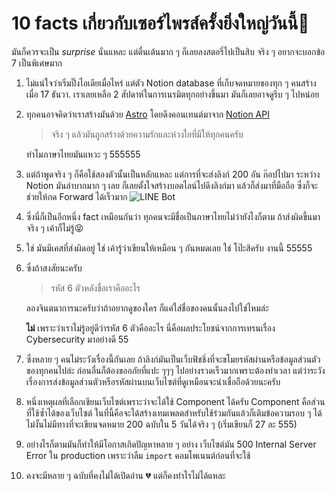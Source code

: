 # 10 facts เกี่ยวกับเซอร์ไพรส์ครั้งยิ่งใหญ่วันนี้💖

มันก็ควรจะเป็น _surprise_ นั่นแหละ แต่ตื่นเต้นมาก ๆ ก็เลยลงสตอรี่ไปเป็นสิบ
จริง ๆ อยากจะบอกข้อ 7 เป็นพิเศษมาก

1. ไม่แน่ใจว่าเริ่มปิ๊งไอเดียเมื่อไหร่ แต่ตัว Notion database
   ที่เก็บจดหมายของทุก ๆ คนสร้างเมื่อ 17 ธันวา.
   เราเลยเหลือ 2 สัปดาห์ในการเนรมิตทุกอย่างขึ้นมา มันก็เลยอาจดูรีบ ๆ ไปหน่อย
2. ทุกคนอาจคิดว่าเราสร้างมันด้วย
   [Astro](https://astro.build/) โดยดึงคอนเทนต์มาจาก
   [Notion API](https://developers.notion.com/)

   > จริง ๆ แล้วมันถูกสร้างด้วยความรักและห่วงใยที่มีให้ทุกคนครับ

   ทำไมภาษาไทยมันแหวะ ๆ 555555

3. แต่ถ้าพูดจริง ๆ ก็คือใช้สองตัวนั้นเป็นหลักแหละ แต่การที่จะส่งลิงก์ 200 อัน ก๊อปไปมา
   ระหว่าง Notion มันลำบากมาก ๆ เลย ก็เลยตั้งใจสร้างบอตไลน์ไปดึงลิงก์มา แล้วก็ส่งมาที่มือถือ
   ซึ่งก็จะช่วยให้กด Forward ได้เร็วมาก
   ![LINE Bot](https://s3.us-west-2.amazonaws.com/secure.notion-static.com/8f4fdd7b-b66e-469b-8433-2270ad5924f0/Untitled.png?X-Amz-Algorithm=AWS4-HMAC-SHA256&X-Amz-Content-Sha256=UNSIGNED-PAYLOAD&X-Amz-Credential=AKIAT73L2G45EIPT3X45%2F20230101%2Fus-west-2%2Fs3%2Faws4_request&X-Amz-Date=20230101T040707Z&X-Amz-Expires=86400&X-Amz-Signature=02e06e6f98d43541b530625b9b8f3f6fa19db2bdaca5f23bc3b90613406e5bc4&X-Amz-SignedHeaders=host&response-content-disposition=filename%3D%22Untitled.png%22&x-id=GetObject)
4. ซึ่งนี่ก็เป็นอีกหนึ่ง fact เหมือนกันว่า ทุกคนจะมีชื่อเป็นภาษาไทยไม่ว่ายังไงก็ตาม ถ้าส่งผิดขึ้นมาจริง ๆ เค้าก็ไม่รู้😝
5. ใช่ มันมีเคสที่ส่งผิดอยู่ ใช่ เค้ารู้ว่าเขียนให้เหมือน ๆ กันหมดเลย ใช่ โป๊ะสิครับ งานนี้ 55555
6. ซึ่งถ้าสงสัยนะครับ

   > รหัส 6 ตัวหลังชื่อเราคืออะไร

   ลองจินตนาการนะครับว่าถ้าอยากดูของใคร ก็แค่ใส่ชื่อของคนนั้นลงไปใช่ไหมล่ะ

   **ไม่** เพราะว่าเราไม่รู้อยู่ดีว่ารหัส 6 ตัวคืออะไร นี่คือผลประโยชน์จากการเทรนเรื่อง Cybersecurity มาอย่างดี 55

7. ซึ่งหลาย ๆ คนไม่ระวังเรื่องนี้กันเลย ถ้าลิงก์มันเป็นเว็บฟิชชิ่งที่จะขโมยรหัสผ่านหรือข้อมูลส่วนตัวของทุกคนไปล่ะ
   ก่อนอื่นก็ต้องขออภัยที่แปะ ๆๆๆ ไปอย่างรวดเร็วมากเพราะต้องทำเวลา แต่ว่าระวังเรื่องการส่งข้อมูลส่วนตัวหรือรหัสผ่านบนเว็บไซต์ที่ดูเหมือนจะน่าเชื่อถือด้วยนะครับ
8. หนึ่งเหตุผลที่เลือกเขียนเว็บไซต์เพราะว่าจะได้ใช้ Component ได้ครับ
   Component คือส่วนที่ใช้ซ้ำได้ของเว็บไซต์ ในที่นี้คือจะได้สร้างเทมเพลตสำหรับใช้ร่วมกันแล้วก็เติมข้อความรอบ ๆ ได้
   ไม่งั้นไม่มีทางที่จะเขียนจดหมาย 200 ฉบับใน 5 วันได้จริง ๆ (เริ่มเขียนก็ 27 ละ 555)
9. อย่างไรก็ตามมันก็ทำให้มีโอกาสเกิดปัญหาหลาย ๆ อย่าง เว็บไซต์มัน 500 Internal Server Error ใน production เพราะว่าลืม `import` คอมโพเนนต์ก่อนที่จะใช้
10. คงจะมีหลาย ๆ ฉบับที่คงไม่ได้เปิดอ่าน 💔 แต่ก็คงทำไรไม่ได้แหละ
